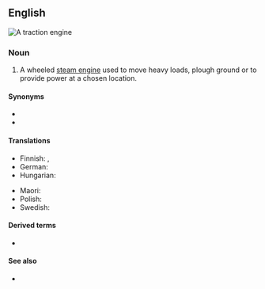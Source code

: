 ==English==
[[Image:CASE Black Lady vr.jpg|thumb|A traction engine]]
{{wikipedia}}

===Noun===
{{en-noun}}

# A wheeled [[steam engine]] used to move heavy loads, plough ground or to provide power at a chosen location.

====Synonyms====
* {{l|en|road locomotive}}
* {{l|en|steam tractor}}

====Translations====
{{trans-top|steam engine}}
* Finnish: {{t|fi|lokomobiili}}, {{t|fi|höyrytraktori}}
* German: {{t+|de|Lokomobile|f}}
* Hungarian: {{t|hu|lokomobil}}
{{trans-mid}}
* Maori: {{t|mi|tarakihana}}
* Polish: {{t+|pl|lokomobila|f}}
* Swedish: {{t+|sv|lokomobil|c}}
{{trans-bottom}}

====Derived terms====
* {{l|en|tractioneer}}

====See also====
* {{l|en|tractor}}
